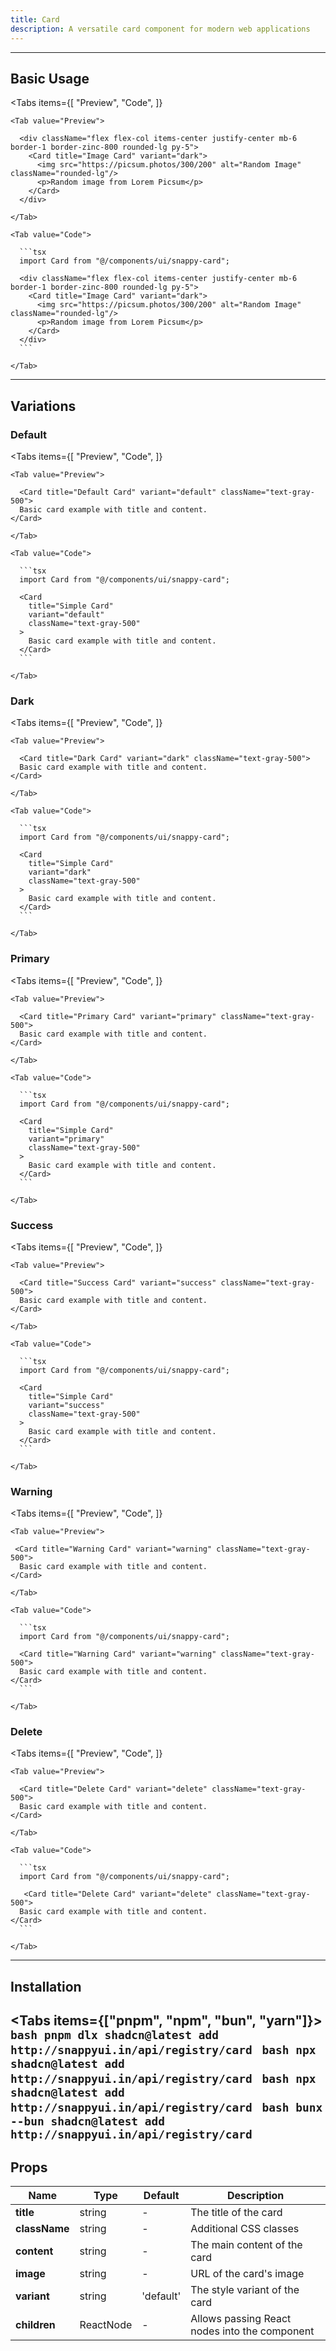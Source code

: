 ```yaml
---
title: Card
description: A versatile card component for modern web applications
---
```



---

## Basic Usage

<Tabs
  items={[
    "Preview",
    "Code",
  ]}
>

    <Tab value="Preview">

      <div className="flex flex-col items-center justify-center mb-6 border-1 border-zinc-800 rounded-lg py-5">
        <Card title="Image Card" variant="dark">
          <img src="https://picsum.photos/300/200" alt="Random Image" className="rounded-lg"/>
          <p>Random image from Lorem Picsum</p>
        </Card>
      </div>

    </Tab>

    <Tab value="Code">

      ```tsx
      import Card from "@/components/ui/snappy-card";

      <div className="flex flex-col items-center justify-center mb-6 border-1 border-zinc-800 rounded-lg py-5">
        <Card title="Image Card" variant="dark">
          <img src="https://picsum.photos/300/200" alt="Random Image" className="rounded-lg"/>
          <p>Random image from Lorem Picsum</p>
        </Card>
      </div>
      ```

    </Tab>

</Tabs>

---

## Variations

### Default

<Tabs
  items={[
    "Preview",
    "Code",
  ]}
>

    <Tab value="Preview">

      <Card title="Default Card" variant="default" className="text-gray-500">
      Basic card example with title and content.
    </Card>

    </Tab>

    <Tab value="Code">

      ```tsx
      import Card from "@/components/ui/snappy-card";

      <Card
        title="Simple Card"
        variant="default"
        className="text-gray-500"
      >
        Basic card example with title and content.
      </Card>
      ```

    </Tab>

</Tabs>

### Dark

<Tabs
  items={[
    "Preview",
    "Code",
  ]}
>

    <Tab value="Preview">

      <Card title="Dark Card" variant="dark" className="text-gray-500">
      Basic card example with title and content.
    </Card>

    </Tab>

    <Tab value="Code">

      ```tsx
      import Card from "@/components/ui/snappy-card";

      <Card
        title="Simple Card"
        variant="dark"
        className="text-gray-500"
      >
        Basic card example with title and content.
      </Card>
      ```

    </Tab>

</Tabs>

### Primary

<Tabs
  items={[
    "Preview",
    "Code",
  ]}
>

    <Tab value="Preview">

      <Card title="Primary Card" variant="primary" className="text-gray-500">
      Basic card example with title and content.
    </Card>

    </Tab>

    <Tab value="Code">

      ```tsx
      import Card from "@/components/ui/snappy-card";

      <Card
        title="Simple Card"
        variant="primary"
        className="text-gray-500"
      >
        Basic card example with title and content.
      </Card>
      ```

    </Tab>

</Tabs>

### Success

<Tabs
  items={[
    "Preview",
    "Code",
  ]}
>

    <Tab value="Preview">

      <Card title="Success Card" variant="success" className="text-gray-500">
      Basic card example with title and content.
    </Card>

    </Tab>

    <Tab value="Code">

      ```tsx
      import Card from "@/components/ui/snappy-card";

      <Card
        title="Simple Card"
        variant="success"
        className="text-gray-500"
      >
        Basic card example with title and content.
      </Card>
      ```

    </Tab>

</Tabs>

### Warning

<Tabs
  items={[
    "Preview",
    "Code",
  ]}
>

    <Tab value="Preview">

     <Card title="Warning Card" variant="warning" className="text-gray-500">
      Basic card example with title and content.
    </Card>

    </Tab>

    <Tab value="Code">

      ```tsx
      import Card from "@/components/ui/snappy-card";

      <Card title="Warning Card" variant="warning" className="text-gray-500">
      Basic card example with title and content.
    </Card>
      ```

    </Tab>

</Tabs>

### Delete

<Tabs
  items={[
    "Preview",
    "Code",
  ]}
>

    <Tab value="Preview">

      <Card title="Delete Card" variant="delete" className="text-gray-500">
      Basic card example with title and content.
    </Card>

    </Tab>

    <Tab value="Code">

      ```tsx
      import Card from "@/components/ui/snappy-card";

       <Card title="Delete Card" variant="delete" className="text-gray-500">
      Basic card example with title and content.
    </Card>
      ```

    </Tab>

</Tabs>

---
## Installation

<Tabs items={["pnpm", "npm", "bun", "yarn"]}>
  <Tab value="pnpm">
    ```bash
    pnpm dlx shadcn@latest add http://snappyui.in/api/registry/card
    ```
  </Tab>
  <Tab value="npm">
    ```bash
    npx shadcn@latest add http://snappyui.in/api/registry/card
    ```
  </Tab>
  <Tab value="yarn">
    ```bash
    npx shadcn@latest add http://snappyui.in/api/registry/card
    ```
  </Tab>
  <Tab value="bun">
    ```bash
    bunx --bun shadcn@latest add http://snappyui.in/api/registry/card
    ```
  </Tab>
</Tabs>
---

## Props

| <b>Name</b>   | <b>Type</b> | <b>Default</b> | <b>Description</b>                            |
| ------------- | ----------- | -------------- | --------------------------------------------- |
| **title**     | string      | -              | The title of the card                         |
| **className** | string      | -              | Additional CSS classes                        |
| **content**   | string      | -              | The main content of the card                  |
| **image**     | string      | -              | URL of the card's image                       |
| **variant**   | string      | 'default'      | The style variant of the card                 |
| **children**  | ReactNode   | -              | Allows passing React nodes into the component |
